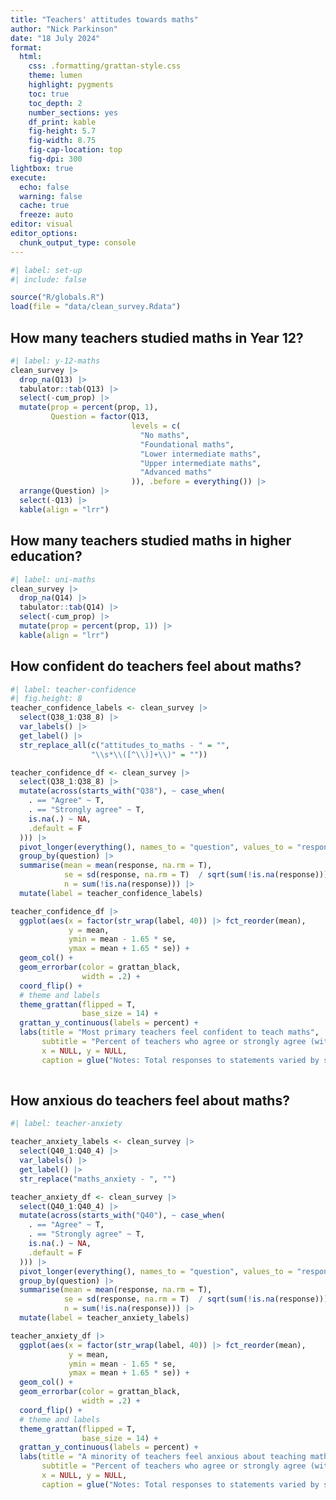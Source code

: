 ```yaml
---
title: "Teachers' attitudes towards maths"
author: "Nick Parkinson"
date: "18 July 2024"
format: 
  html:
    css: .formatting/grattan-style.css
    theme: lumen
    highlight: pygments
    toc: true
    toc_depth: 2
    number_sections: yes
    df_print: kable
    fig-height: 5.7
    fig-width: 8.75
    fig-cap-location: top
    fig-dpi: 300
lightbox: true
execute:
  echo: false
  warning: false
  cache: true
  freeze: auto
editor: visual
editor_options: 
  chunk_output_type: console
---
```


```r
#| label: set-up
#| include: false

source("R/globals.R")
load(file = "data/clean_survey.Rdata")
```

## How many teachers studied maths in Year 12?

```r
#| label: y-12-maths
clean_survey |> 
  drop_na(Q13) |> 
  tabulator::tab(Q13) |> 
  select(-cum_prop) |> 
  mutate(prop = percent(prop, 1),
         Question = factor(Q13, 
                           levels = c(
                             "No maths", 
                             "Foundational maths", 
                             "Lower intermediate maths", 
                             "Upper intermediate maths", 
                             "Advanced maths"
                           )), .before = everything()) |> 
  arrange(Question) |> 
  select(-Q13) |> 
  kable(align = "lrr")
```

## How many teachers studied maths in higher education?

```r
#| label: uni-maths
clean_survey |> 
  drop_na(Q14) |> 
  tabulator::tab(Q14) |> 
  select(-cum_prop) |> 
  mutate(prop = percent(prop, 1)) |> 
  kable(align = "lrr")
```

## How confident do teachers feel about maths?

```r
#| label: teacher-confidence
#| fig.height: 8
teacher_confidence_labels <- clean_survey |> 
  select(Q38_1:Q38_8) |> 
  var_labels() |> 
  get_label() |> 
  str_replace_all(c("attitudes_to_maths - " = "",
                  "\\s*\\([^\\)]+\\)" = ""))

teacher_confidence_df <- clean_survey |>
  select(Q38_1:Q38_8) |> 
  mutate(across(starts_with("Q38"), ~ case_when(
    . == "Agree" ~ T,
    . == "Strongly agree" ~ T,
    is.na(.) ~ NA,
    .default = F
  ))) |> 
  pivot_longer(everything(), names_to = "question", values_to = "response") |> 
  group_by(question) |> 
  summarise(mean = mean(response, na.rm = T), 
            se = sd(response, na.rm = T)  / sqrt(sum(!is.na(response))),
            n = sum(!is.na(response))) |> 
  mutate(label = teacher_confidence_labels)

teacher_confidence_df |> 
  ggplot(aes(x = factor(str_wrap(label, 40)) |> fct_reorder(mean),
             y = mean, 
             ymin = mean - 1.65 * se, 
             ymax = mean + 1.65 * se)) +
  geom_col() +
  geom_errorbar(color = grattan_black,
                width = .2) +
  coord_flip() +
  # theme and labels
  theme_grattan(flipped = T,
                base_size = 14) +
  grattan_y_continuous(labels = percent) +
  labs(title = "Most primary teachers feel confident to teach maths",
       subtitle = "Percent of teachers who agree or strongly agree (with 90 per cent confidence interval)",
       x = NULL, y = NULL,
       caption = glue("Notes: Total responses to statements varied by statement between {min(teacher_confidence_df$n) |> comma()} and {max(teacher_confidence_df$n) |> comma()}. {source_caption}"))
  
```

## How anxious do teachers feel about maths?

```r
#| label: teacher-anxiety

teacher_anxiety_labels <- clean_survey |> 
  select(Q40_1:Q40_4) |> 
  var_labels() |> 
  get_label() |> 
  str_replace("maths_anxiety - ", "")

teacher_anxiety_df <- clean_survey |>
  select(Q40_1:Q40_4) |> 
  mutate(across(starts_with("Q40"), ~ case_when(
    . == "Agree" ~ T,
    . == "Strongly agree" ~ T,
    is.na(.) ~ NA,
    .default = F
  ))) |> 
  pivot_longer(everything(), names_to = "question", values_to = "response") |> 
  group_by(question) |> 
  summarise(mean = mean(response, na.rm = T), 
            se = sd(response, na.rm = T)  / sqrt(sum(!is.na(response))),
            n = sum(!is.na(response))) |> 
  mutate(label = teacher_anxiety_labels)

teacher_anxiety_df |> 
  ggplot(aes(x = factor(str_wrap(label, 40)) |> fct_reorder(mean),
             y = mean, 
             ymin = mean - 1.65 * se, 
             ymax = mean + 1.65 * se)) +
  geom_col() +
  geom_errorbar(color = grattan_black,
                width = .2) +
  coord_flip() +
  # theme and labels
  theme_grattan(flipped = T,
                base_size = 14) +
  grattan_y_continuous(labels = percent) +
  labs(title = "A minority of teachers feel anxious about teaching maths",
       subtitle = "Percent of teachers who agree or strongly agree (with 90 per cent confidence interval)",
       x = NULL, y = NULL,
       caption = glue("Notes: Total responses to statements varied by statement between {min(teacher_anxiety_df$n) |> comma()} and {max(teacher_anxiety_df$n) |>  comma()}. {source_caption}"))
```
